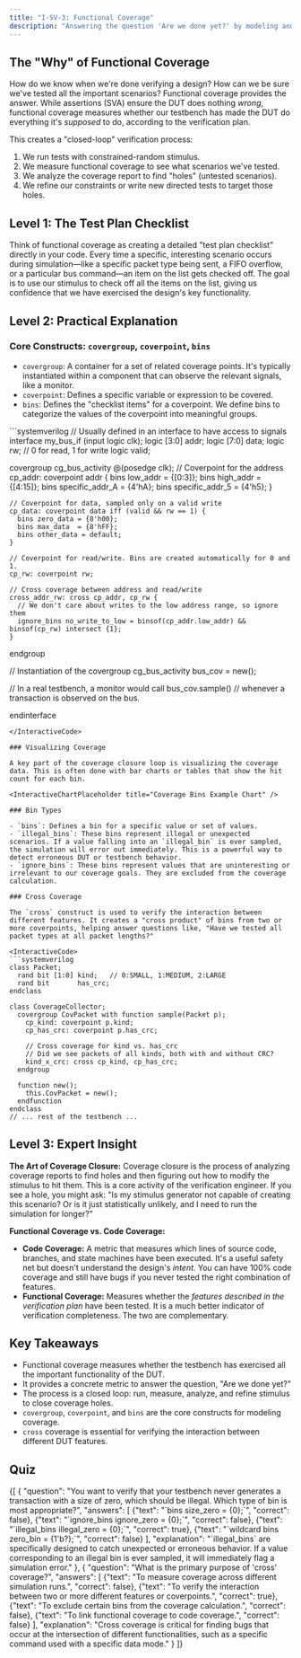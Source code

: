 ```yaml
---
title: "I-SV-3: Functional Coverage"
description: "Answering the question 'Are we done yet?' by modeling and measuring functional coverage."
---
```



## The "Why" of Functional Coverage

How do we know when we're done verifying a design? How can we be sure we've tested all the important scenarios? Functional coverage provides the answer. While assertions (SVA) ensure the DUT does nothing *wrong*, functional coverage measures whether our testbench has made the DUT do everything it's *supposed* to do, according to the verification plan.

This creates a "closed-loop" verification process:
1. We run tests with constrained-random stimulus.
2. We measure functional coverage to see what scenarios we've tested.
3. We analyze the coverage report to find "holes" (untested scenarios).
4. We refine our constraints or write new directed tests to target those holes.

## Level 1: The Test Plan Checklist

Think of functional coverage as creating a detailed "test plan checklist" directly in your code. Every time a specific, interesting scenario occurs during simulation—like a specific packet type being sent, a FIFO overflow, or a particular bus command—an item on the list gets checked off. The goal is to use our stimulus to check off all the items on the list, giving us confidence that we have exercised the design's key functionality.

## Level 2: Practical Explanation

### Core Constructs: `covergroup`, `coverpoint`, `bins`

- `covergroup`: A container for a set of related coverage points. It's typically instantiated within a component that can observe the relevant signals, like a monitor.
- `coverpoint`: Defines a specific variable or expression to be covered.
- `bins`: Defines the "checklist items" for a coverpoint. We define bins to categorize the values of the coverpoint into meaningful groups.

<InteractiveCode>
```systemverilog
// Usually defined in an interface to have access to signals
interface my_bus_if (input logic clk);
  logic [3:0] addr;
  logic [7:0] data;
  logic       rw; // 0 for read, 1 for write
  logic       valid;

  covergroup cg_bus_activity @(posedge clk);
    // Coverpoint for the address
    cp_addr: coverpoint addr {
      bins low_addr  = {[0:3]};
      bins high_addr = {[4:15]};
      bins specific_addr_A = {4'hA};
      bins specific_addr_5 = {4'h5};
    }

    // Coverpoint for data, sampled only on a valid write
    cp_data: coverpoint data iff (valid && rw == 1) {
      bins zero_data = {8'h00};
      bins max_data  = {8'hFF};
      bins other_data = default;
    }

    // Coverpoint for read/write. Bins are created automatically for 0 and 1.
    cp_rw: coverpoint rw;

    // Cross coverage between address and read/write
    cross_addr_rw: cross cp_addr, cp_rw {
      // We don't care about writes to the low address range, so ignore them
      ignore_bins no_write_to_low = binsof(cp_addr.low_addr) && binsof(cp_rw) intersect {1};
    }
  endgroup

  // Instantiation of the covergroup
  cg_bus_activity bus_cov = new();

  // In a real testbench, a monitor would call bus_cov.sample()
  // whenever a transaction is observed on the bus.

endinterface
```
</InteractiveCode>

### Visualizing Coverage

A key part of the coverage closure loop is visualizing the coverage data. This is often done with bar charts or tables that show the hit count for each bin.

<InteractiveChartPlaceholder title="Coverage Bins Example Chart" />

### Bin Types

- `bins`: Defines a bin for a specific value or set of values.
- `illegal_bins`: These bins represent illegal or unexpected scenarios. If a value falling into an `illegal_bin` is ever sampled, the simulation will error out immediately. This is a powerful way to detect erroneous DUT or testbench behavior.
- `ignore_bins`: These bins represent values that are uninteresting or irrelevant to our coverage goals. They are excluded from the coverage calculation.

### Cross Coverage

The `cross` construct is used to verify the interaction between different features. It creates a "cross product" of bins from two or more coverpoints, helping answer questions like, "Have we tested all packet types at all packet lengths?"

<InteractiveCode>
```systemverilog
class Packet;
  rand bit [1:0] kind;   // 0:SMALL, 1:MEDIUM, 2:LARGE
  rand bit       has_crc;
endclass

class CoverageCollector;
  covergroup CovPacket with function sample(Packet p);
    cp_kind: coverpoint p.kind;
    cp_has_crc: coverpoint p.has_crc;

    // Cross coverage for kind vs. has_crc
    // Did we see packets of all kinds, both with and without CRC?
    kind_x_crc: cross cp_kind, cp_has_crc;
  endgroup

  function new();
    this.CovPacket = new();
  endfunction
endclass
// ... rest of the testbench ...
```
</InteractiveCode>

## Level 3: Expert Insight

**The Art of Coverage Closure:** Coverage closure is the process of analyzing coverage reports to find holes and then figuring out how to modify the stimulus to hit them. This is a core activity of the verification engineer. If you see a hole, you might ask: "Is my stimulus generator not capable of creating this scenario? Or is it just statistically unlikely, and I need to run the simulation for longer?"

**Functional Coverage vs. Code Coverage:**
- **Code Coverage:** A metric that measures which lines of source code, branches, and state machines have been executed. It's a useful safety net but doesn't understand the design's *intent*. You can have 100% code coverage and still have bugs if you never tested the right combination of features.
- **Functional Coverage:** Measures whether the *features described in the verification plan* have been tested. It is a much better indicator of verification completeness. The two are complementary.

## Key Takeaways

- Functional coverage measures whether the testbench has exercised all the important functionality of the DUT.
- It provides a concrete metric to answer the question, "Are we done yet?"
- The process is a closed loop: run, measure, analyze, and refine stimulus to close coverage holes.
- `covergroup`, `coverpoint`, and `bins` are the core constructs for modeling coverage.
- `cross` coverage is essential for verifying the interaction between different DUT features.

## Quiz

<Quiz>
  {[
    {
      "question": "You want to verify that your testbench never generates a transaction with a size of zero, which should be illegal. Which type of bin is most appropriate?",
      "answers": [
        {"text": "`bins size_zero = {0};`", "correct": false},
        {"text": "`ignore_bins ignore_zero = {0};`", "correct": false},
        {"text": "`illegal_bins illegal_zero = {0};`", "correct": true},
        {"text": "`wildcard bins zero_bin = {1'b?};`", "correct": false}
      ],
      "explanation": "`illegal_bins` are specifically designed to catch unexpected or erroneous behavior. If a value corresponding to an illegal bin is ever sampled, it will immediately flag a simulation error."
    },
    {
      "question": "What is the primary purpose of 'cross' coverage?",
      "answers": [
        {"text": "To measure coverage across different simulation runs.", "correct": false},
        {"text": "To verify the interaction between two or more different features or coverpoints.", "correct": true},
        {"text": "To exclude certain bins from the coverage calculation.", "correct": false},
        {"text": "To link functional coverage to code coverage.", "correct": false}
      ],
      "explanation": "Cross coverage is critical for finding bugs that occur at the intersection of different functionalities, such as a specific command used with a specific data mode."
    }
  ]}
</Quiz>
